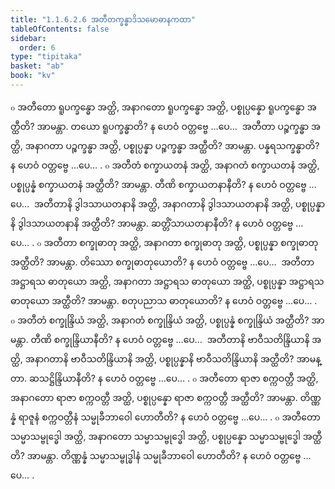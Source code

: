 ```yaml
---
title: "1.1.6.2.6 အတီတက္ခန္ဓာဒိသမောဓာနကထာ"
tableOfContents: false
sidebar:
  order: 6
type: "tipitaka"
basket: "ab"
book: "kv"
---
```



<DynamicBreadcrumb />

<Division number="294" book="kv">

<Paragraph number="694" book="kv">
๐ အတီတော ရူပက္ခန္ဓော အတ္ထိ, အနာဂတော ရူပက္ခန္ဓော အတ္ထိ, ပစ္စုပ္ပန္နော ရူပက္ခန္ဓော အတ္ထီတိ? အာမန္တာ. တယော ရူပက္ခန္ဓာတိ? န ဟေဝံ ဝတ္တဗ္ဗေ …ပေ…  အတီတာ ပဉ္စက္ခန္ဓာ အတ္ထိ, အနာဂတာ ပဉ္စက္ခန္ဓာ အတ္ထိ, ပစ္စုပ္ပန္နာ ပဉ္စက္ခန္ဓာ အတ္ထီတိ? အာမန္တာ. ပန္နရသက္ခန္ဓာတိ? န ဟေဝံ ဝတ္တဗ္ဗေ …ပေ… .
</Paragraph>

<Paragraph number="695" book="kv">
๐ အတီတံ စက္ခာယတနံ အတ္ထိ, အနာဂတံ စက္ခာယတနံ အတ္ထိ, ပစ္စုပ္ပန္နံ စက္ခာယတနံ အတ္ထီတိ? အာမန္တာ. တီဏိ စက္ခာယတနာနီတိ? န ဟေဝံ ဝတ္တဗ္ဗေ …ပေ…  အတီတာနိ ဒွါဒသာယတနာနိ အတ္ထိ, အနာဂတာနိ ဒွါဒသာယတနာနိ အတ္ထိ, ပစ္စုပ္ပန္နာနိ ဒွါဒသာယတနာနိ အတ္ထီတိ? အာမန္တာ. ဆတ္တိံသာယတနာနီတိ? န ဟေဝံ ဝတ္တဗ္ဗေ …ပေ… .
</Paragraph>

<Paragraph number="696" book="kv">
๐ အတီတာ စက္ခုဓာတု အတ္ထိ, အနာဂတာ စက္ခုဓာတု အတ္ထိ, ပစ္စုပ္ပန္နာ စက္ခုဓာတု အတ္ထီတိ? အာမန္တာ. တိဿော စက္ခုဓာတုယောတိ? န ဟေဝံ ဝတ္တဗ္ဗေ …ပေ…  အတီတာ အဋ္ဌာရသ ဓာတုယော အတ္ထိ, အနာဂတာ အဋ္ဌာရသ ဓာတုယော အတ္ထိ, ပစ္စုပ္ပန္နာ အဋ္ဌာရသ ဓာတုယော အတ္ထီတိ? အာမန္တာ. စတုပညာသ ဓာတုယောတိ? န ဟေဝံ ဝတ္တဗ္ဗေ …ပေ… .
</Paragraph>

<Paragraph number="697" book="kv">
๐ အတီတံ စက္ခုန္ဒြိယံ အတ္ထိ, အနာဂတံ စက္ခုန္ဒြိယံ အတ္ထိ, ပစ္စုပ္ပန္နံ စက္ခုန္ဒြိယံ အတ္ထီတိ? အာမန္တာ. တီဏိ စက္ခုန္ဒြိယာနီတိ? န ဟေဝံ ဝတ္တဗ္ဗေ …ပေ…  အတီတာနိ ဗာဝီသတိန္ဒြိယာနိ အတ္ထိ, အနာဂတာနိ ဗာဝီသတိန္ဒြိယာနိ အတ္ထိ, ပစ္စုပ္ပန္နာနိ ဗာဝီသတိန္ဒြိယာနိ အတ္ထီတိ? အာမန္တာ. ဆသဋ္ဌိန္ဒြိယာနီတိ? န ဟေဝံ ဝတ္တဗ္ဗေ …ပေ… .
</Paragraph>

<Paragraph number="698" book="kv">
๐ အတီတော ရာဇာ စက္ကဝတ္တီ အတ္ထိ, အနာဂတော ရာဇာ စက္ကဝတ္တီ အတ္ထိ, ပစ္စုပ္ပန္နော ရာဇာ စက္ကဝတ္တီ အတ္ထီတိ? အာမန္တာ. တိဏ္ဏန္နံ ရာဇူနံ စက္ကဝတ္တီနံ သမ္မုခီဘာဝေါ ဟောတီတိ? န ဟေဝံ ဝတ္တဗ္ဗေ …ပေ… .
</Paragraph>

<Paragraph number="699" book="kv">
๐ အတီတော သမ္မာသမ္ဗုဒ္ဓေါ အတ္ထိ, အနာဂတော သမ္မာသမ္ဗုဒ္ဓေါ အတ္ထိ, ပစ္စုပ္ပန္နော သမ္မာသမ္ဗုဒ္ဓေါ အတ္ထီတိ? အာမန္တာ. တိဏ္ဏန္နံ သမ္မာသမ္ဗုဒ္ဓါနံ သမ္မုခီဘာဝေါ ဟောတီတိ? န ဟေဝံ ဝတ္တဗ္ဗေ …ပေ… .
</Paragraph>
</Division>